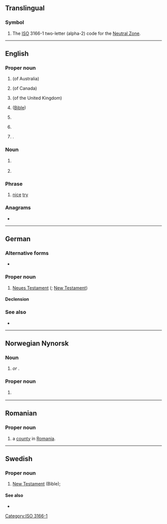 {{also|n.t.|N.T.|N. T.|NT}}
==Translingual==

===Symbol===
{{head|mul|symbol}}

# The [[ISO]] 3166-1 two-letter (alpha-2) code for the [[Neutral Zone]].

[[Category:ISO 3166-1]]

----

==English==
{{wikipedia}}

===Proper noun===
{{en-proper noun}}

# {{initialism of|en|[[Northern Territory]]}} (of Australia)
#: {{coordinate terms|en|ACT|NSW|QLD|SA|TAS|VIC|WA}}
# {{initialism of|en|[[Northwest Territories]]}} (of Canada)
#: {{coordinate terms|en|AB|BC|MB|NB|NL|NS|NU|ON|PE|QC|SK|YT}}
# {{initialism of|en|{{w|National Trust for Places of Historic Interest or Natural Beauty}}}} (of the United Kingdom)
# {{initialism of|en|[[New Testament]]}} ([[Bible]])
# {{initialism of|en|New Territories|t=region of Hong Kong}}
# {{lb|en|stock symbol}} {{abbreviation of|en|[[w:Nortel|Nortel]]}}
# {{abbreviation of|en|[[East Nusa Tenggara]]|dot=,}} {{place|en|province|c/Indonesia}}.

===Noun===
{{en-noun}}

# {{lb|en|music}} {{initialism of|en|neighbor tone}}
# {{init of|en|[[neurotensin]]}}

===Phrase===
{{head|en|phrase}}

# {{lb|en|internet slang}} [[nice]] [[try]]

===Anagrams===
* {{anagrams|en|a=nt|TN|Tn|tn}}

----

==German==

===Alternative forms===
* {{l|de|N. T.}}

===Proper noun===
{{de-proper noun|n|NT|gen2=NTs}}

# [[Neues Testament]] ({{l|en|NT}}; [[New Testament]])

====Declension====
{{de-decl-noun-n|(s)|n=sg}}

===See also===
* {{l|de|AT}}

----

==Norwegian Nynorsk==

===Noun===
{{nn-noun-n1|NT-}}

# {{init of|nn|nytestament|nodot=1}} ''or'' '''{{l|nn|nytestamentet}}'''.

===Proper noun===
{{head|nn|proper noun|g=n}}

# {{init of|nn|Det nye testamentet}}
#: {{coordinate terms|nn|GT}}

----

==Romanian==

===Proper noun===
{{head|ro|proper noun}}

# {{abbreviation of|ro|Neamț|dot=,}} a [[county]] in [[Romania]].

----

==Swedish==

===Proper noun===
{{head|sv|proper noun}}

# [[New Testament]] (Bible); {{abbreviation of|sv|Nya Testamentet}}

====See also====
* {{l|sv|GT}}
